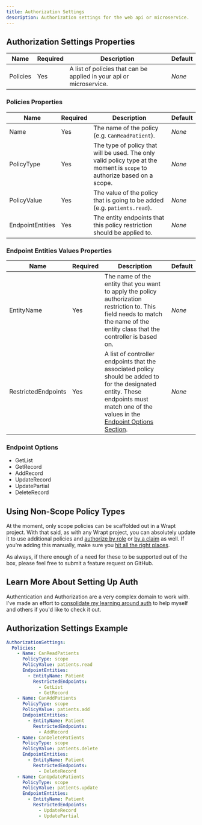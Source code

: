 ```yaml
---
title: Authorization Settings
description: Authorization settings for the web api or microservice.
---
```


## Authorization Settings Properties

| Name       | Required | Description                                                         | Default                          |
| ---------- | -------- | ------------------------------------------------------------------- | -------------------------------- |
| Policies   | Yes      | A list of policies that can be applied in your api or microservice. | *None*                           |


### Policies Properties

| Name               | Required | Description                                                  | Default                          |
| ------------------ | -------- | ------------------------------------------------------------ | -------------------------------- |
| Name               | Yes      | The name of the policy (e.g. `CanReadPatient`). | *None*   |
| PolicyType         | Yes      | The type of policy that will be used. The only valid policy type at the moment is `scope` to authorize based on a scope. | *None*   |
| PolicyValue        | Yes      | The value of the policy that is going to be added (e.g. `patients.read`). | *None*   |
| EndpointEntities   | Yes      | The entity endpoints that this policy restriction should be applied to. | *None*   |


### Endpoint Entities Values Properties

| Name                | Required | Description                                                  | Default                          |
| ------------------- | -------- | ------------------------------------------------------------ | -------------------------------- |
| EntityName          | Yes      | The name of the entity that you want to apply the policy authorization restriction to. This field needs to match the name of the entity class that the controller is based on. | *None*                           |
| RestrictedEndpoints | Yes      | A list of controller endpoints that the associated policy should be added to for the designated entity. These endpoints must match one of the values in the [Endpoint Options Section](#endpoint-options).| *None*                           |

### Endpoint Options
* GetList
* GetRecord
* AddRecord
* UpdateRecord
* UpdatePartial
* DeleteRecord

## Using Non-Scope Policy Types
At the moment, only scope policies can be scaffolded out in a Wrapt project. With that said, as with any Wrapt project, you can absolutely update it to use additional policies and [authorize by role](https://jakeydocs.readthedocs.io/en/latest/security/authorization/roles.html)
or [by a claim](https://jakeydocs.readthedocs.io/en/latest/security/authorization/claims.html) as well. If you're adding this manually, make sure you [hit all the right places](/docs/all-about-auth-in-dotnet-core#how-does-wrapt-set-up-auth).

As always, if there enough of a need for these to be supported out of the box, please feel free to submit a feature request on GitHub.

## Learn More About Setting Up Auth
Authentication and Authorization are a very complex domain to work with. I've made an effort to [consolidate my learning around auth](/docs/all-about-auth-in-dotnet-core) to help myself and others if you'd like to check it out.  

## Authorization Settings Example
```yaml
AuthorizationSettings:
  Policies:
    - Name: CanReadPatients
      PolicyType: scope
      PolicyValue: patients.read
      EndpointEntities:
        - EntityName: Patient
          RestrictedEndpoints:
            - GetList
            - GetRecord
    - Name: CanAddPatients
      PolicyType: scope
      PolicyValue: patients.add
      EndpointEntities:
        - EntityName: Patient
          RestrictedEndpoints:
            - AddRecord
    - Name: CanDeletePatients
      PolicyType: scope
      PolicyValue: patients.delete
      EndpointEntities:
        - EntityName: Patient
          RestrictedEndpoints:
            - DeleteRecord
    - Name: CanUpdatePatients
      PolicyType: scope
      PolicyValue: patients.update
      EndpointEntities:
        - EntityName: Patient
          RestrictedEndpoints:
            - UpdateRecord
            - UpdatePartial
```